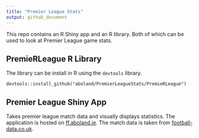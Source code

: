 ```yaml
---
title: "Premier League Stats"
output: github_document
---
```



<!-- README.md is generated from README.Rmd. Please edit that file -->


This repo contains an R Shiny app and an R library. Both of which can be used to look at Premier League game stats.


## PremieRLeague R Library

The library can be install in R using the `devtools` library.

```
devtools::install_github("aboland/PremierLeagueStats/PremieRLeague")
```


## Premier League Shiny App
 
Takes premier league match data and visually displays statistics. The application is hosted on [ff.aboland.ie](http://ff.aboland.ie/). The match data is taken from [football-data.co.uk](http://www.football-data.co.uk).
